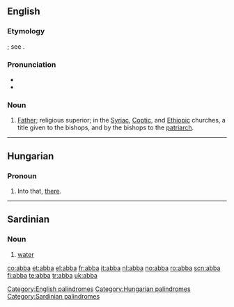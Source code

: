 ==English==

===Etymology===
{{Syr.}} {{term||abbā|father}}; see {{term|abbot}}.

===Pronunciation===
*{{IPA|æbə}}
*{{rhymes|æbə}}

===Noun===
{{en-noun}}

# {{Christianity}} [[Father]]; religious superior; in the [[Syriac]], [[Coptic]], and [[Ethiopic]] churches, a title given to the bishops, and by the bishops to the [[patriarch]].

[[Category:English palindromes]]

----

==Hungarian==

===Pronoun===
{{infl|hu|pronoun}}

# Into that, [[there]].

[[Category:Hungarian palindromes]]


----

==Sardinian==

===Noun===
{{infl|sc|noun}}

# [[water]]

[[Category:Sardinian palindromes]]

[[co:abba]]
[[et:abba]]
[[el:abba]]
[[fr:abba]]
[[it:abba]]
[[nl:abba]]
[[no:abba]]
[[ro:abba]]
[[scn:abba]]
[[fi:abba]]
[[te:abba]]
[[tr:abba]]
[[uk:abba]]